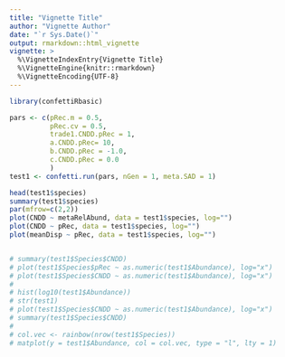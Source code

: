 ```yaml
---
title: "Vignette Title"
author: "Vignette Author"
date: "`r Sys.Date()`"
output: rmarkdown::html_vignette
vignette: >
  %\VignetteIndexEntry{Vignette Title}
  %\VignetteEngine{knitr::rmarkdown}
  %\VignetteEncoding{UTF-8}
---
```


```r
library(confettiRbasic)
```

```r
pars <- c(pRec.m = 0.5,
          pRec.cv = 0.5,
          trade1.CNDD.pRec = 1,
          a.CNDD.pRec= 10,
          b.CNDD.pRec = -1.0,
          c.CNDD.pRec = 0.0
          )
test1 <- confetti.run(pars, nGen = 1, meta.SAD = 1)

head(test1$species)
summary(test1$species)
par(mfrow=c(2,2))
plot(CNDD ~ metaRelAbund, data = test1$species, log="")
plot(CNDD ~ pRec, data = test1$species, log="")
plot(meanDisp ~ pRec, data = test1$species, log="")


# summary(test1$Species$CNDD)
# plot(test1$Species$pRec ~ as.numeric(test1$Abundance), log="x")
# plot(test1$Species$CNDD ~ as.numeric(test1$Abundance), log="x")
#           
# hist(log10(test1$Abundance))
# str(test1)
# plot(test1$Species$CNDD ~ as.numeric(test1$Abundance), log="x")
# summary(test1$Species$CNDD)
# 
# col.vec <- rainbow(nrow(test1$Species))
# matplot(y = test1$Abundance, col = col.vec, type = "l", lty = 1)

```
